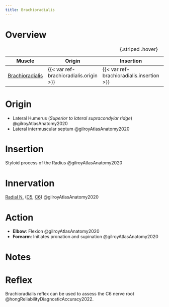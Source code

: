 ```yaml
---
title: Brachioradialis
---
```



# Overview

| Muscle  | Origin | Insertion | Nerve | Action |
|------|--------|-------|----------|--------|
| [Brachioradialis]({{< var ref-brachioradialis.path >}}) | {{< var ref-brachioradialis.origin >}} | {{< var ref-brachioradialis.insertion >}} | {{< var ref-brachioradialis.nerve >}} | {{< var ref-brachioradialis.action >}} |
: {.striped .hover}



# Origin {#origin}

- Lateral Humerus (*Superior to lateral supracondylar ridge*) @gilroyAtlasAnatomy2020
- Lateral intermuscular septum @gilroyAtlasAnatomy2020



# Insertion {#insertion}

Styloid process of the Radius @gilroyAtlasAnatomy2020

# Innervation {#innervation}

[Radial N.]({{< var ref-radial-nerve.path >}}) ([C5]({{< var ref-nerve-root.c5 >}}), [C6]({{< var ref-nerve-root.c6 >}})) @gilroyAtlasAnatomy2020

# Action {#action}

- **Elbow**: Flexion @gilroyAtlasAnatomy2020
- **Forearm**: Initiates pronation and supination @gilroyAtlasAnatomy2020





# Notes

# Reflex {#reflex}

Brachioradialis reflex can be used to assess the C6 nerve root @hongReliabilityDiagnosticAccuracy2022. 
